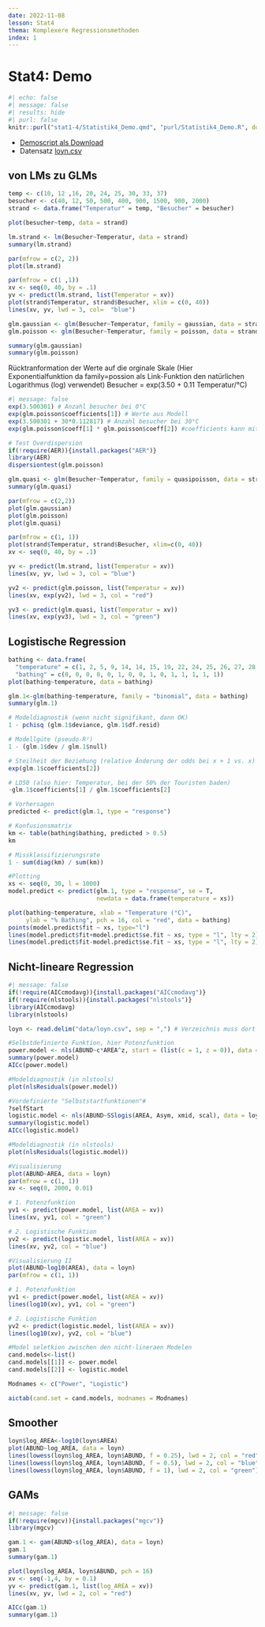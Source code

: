 ```yaml
---
date: 2022-11-08
lesson: Stat4
thema: Komplexere Regressionsmethoden
index: 1
---
```


# Stat4: Demo


```r
#| echo: false
#| message: false
#| results: hide
#| purl: false
knitr::purl("stat1-4/Statistik4_Demo.qmd", "purl/Statistik4_Demo.R", documentation = 0)
```

- [Demoscript als Download](../purl/Statistik4_Demo.R)
- Datensatz [loyn.csv](https://media.githubusercontent.com/media/ResearchMethods-ZHAW/datasets/main/statistik/loyn.csv)

## von LMs zu GLMs

```r
temp <- c(10, 12 ,16, 20, 24, 25, 30, 33, 37)
besucher <- c(40, 12, 50, 500, 400, 900, 1500, 900, 2000)
strand <- data.frame("Temperatur" = temp, "Besucher" = besucher)

plot(besucher~temp, data = strand)

lm.strand <- lm(Besucher~Temperatur, data = strand)
summary(lm.strand)

par(mfrow = c(2, 2))
plot(lm.strand)

par(mfrow = c(1 ,1))
xv <- seq(0, 40, by = .1)
yv <- predict(lm.strand, list(Temperatur = xv))
plot(strand$Temperatur, strand$Besucher, xlim = c(0, 40))
lines(xv, yv, lwd = 3, col=  "blue")

glm.gaussian <- glm(Besucher~Temperatur, family = gaussian, data = strand)
glm.poisson <- glm(Besucher~Temperatur, family = poisson, data = strand)

summary(glm.gaussian)
summary(glm.poisson)
```

Rücktranformation der Werte auf die orginale Skale (Hier Exponentialfunktion da family=possion als Link-Funktion den natürlichen Logarithmus (log) verwendet)
Besucher = exp(3.50 + 0.11 Temperatur/°C)

```r
#| message: false
exp(3.500301) # Anzahl besucher bei 0°C
exp(glm.poisson$coefficients[1]) # Werte aus Modell
exp(3.500301 + 30*0.112817) # Anzahl besucher bei 30°C
exp(glm.poisson$coeff[1] * glm.poisson$coeff[2]) #coefficients kann mit coeff abgekürzt werden

# Test Overdispersion
if(!require(AER)){install.packages("AER")}
library(AER)
dispersiontest(glm.poisson)

glm.quasi <- glm(Besucher~Temperatur, family = quasipoisson, data = strand)
summary(glm.quasi)

par(mfrow = c(2,2))
plot(glm.gaussian)
plot(glm.poisson)
plot(glm.quasi)

par(mfrow = c(1, 1))
plot(strand$Temperatur, strand$Besucher, xlim=c(0, 40))
xv <- seq(0, 40, by = .1)

yv <- predict(lm.strand, list(Temperatur = xv))
lines(xv, yv, lwd = 3, col = "blue")

yv2 <- predict(glm.poisson, list(Temperatur = xv))
lines(xv, exp(yv2), lwd = 3, col = "red")

yv3 <- predict(glm.quasi, list(Temperatur = xv))
lines(xv, exp(yv3), lwd = 3, col = "green")
```


## Logistische Regression

```r
bathing <- data.frame(
  "temperature" = c(1, 2, 5, 9, 14, 14, 15, 19, 22, 24, 25, 26, 27, 28, 29),
  "bathing" = c(0, 0, 0, 0, 0, 1, 0, 0, 1, 0, 1, 1, 1, 1, 1))
plot(bathing~temperature, data = bathing)

glm.1<-glm(bathing~temperature, family = "binomial", data = bathing)
summary(glm.1)

# Modeldiagnostik (wenn nicht signifikant, dann OK)
1 - pchisq (glm.1$deviance, glm.1$df.resid)

# Modellgüte (pseudo-R²)
1 - (glm.1$dev / glm.1$null)

# Steilheit der Beziehung (relative Änderung der odds bei x + 1 vs. x)
exp(glm.1$coefficients[2])

# LD50 (also hier: Temperatur, bei der 50% der Touristen baden)
-glm.1$coefficients[1] / glm.1$coefficients[2]

# Vorhersagen
predicted <- predict(glm.1, type = "response")

# Konfusionsmatrix
km <- table(bathing$bathing, predicted > 0.5)
km

# Missklassifizierungsrate
1 - sum(diag(km) / sum(km))

#Plotting
xs <- seq(0, 30, l = 1000)
model.predict <- predict(glm.1, type = "response", se = T, 
                         newdata = data.frame(temperature = xs))

plot(bathing~temperature, xlab = "Temperature (°C)", 
     ylab = "% Bathing", pch = 16, col = "red", data = bathing)
points(model.predict$fit ~ xs, type="l")
lines(model.predict$fit+model.predict$se.fit ~ xs, type = "l", lty = 2)
lines(model.predict$fit-model.predict$se.fit ~ xs, type = "l", lty = 2)
```

## Nicht-lineare Regression 

```r
#| message: false
if(!require(AICcmodavg)){install.packages("AICcmodavg")}
if(!require(nlstools)){install.packages("nlstools")}
library(AICcmodavg)
library(nlstools)

loyn <- read.delim("data/loyn.csv", sep = ",") # Verzeichnis muss dort gesetzt sein wo Daten sind

#Selbstdefinierte Funktion, hier Potenzfunktion
power.model <- nls(ABUND~c*AREA^z, start = (list(c = 1, z = 0)), data = loyn)
summary(power.model)
AICc(power.model)

#Modeldiagnostik (in nlstools)
plot(nlsResiduals(power.model))

#Vordefinierte "Selbststartfunktionen"#
?selfStart
logistic.model <- nls(ABUND~SSlogis(AREA, Asym, xmid, scal), data = loyn)
summary(logistic.model)
AICc(logistic.model)

#Modeldiagnostik (in nlstools)
plot(nlsResiduals(logistic.model))

#Visualisierung
plot(ABUND~AREA, data = loyn)
par(mfrow = c(1, 1))
xv <- seq(0, 2000, 0.01)

# 1. Potenzfunktion
yv1 <- predict(power.model, list(AREA = xv))
lines(xv, yv1, col = "green")

# 2. Logistische Funktion
yv2 <- predict(logistic.model, list(AREA = xv))
lines(xv, yv2, col = "blue")

#Visualisierung II
plot(ABUND~log10(AREA), data = loyn)
par(mfrow = c(1, 1))

# 1. Potenzfunktion
yv1 <- predict(power.model, list(AREA = xv))
lines(log10(xv), yv1, col = "green")

# 2. Logistische Funktion
yv2 <- predict(logistic.model, list(AREA = xv))
lines(log10(xv), yv2, col = "blue")

#Model seletkion zwischen den nicht-lineraen Modelen
cand.models<-list()
cand.models[[1]] <- power.model
cand.models[[2]] <- logistic.model

Modnames <- c("Power", "Logistic")

aictab(cand.set = cand.models, modnames = Modnames)
```

## Smoother

```r
loyn$log_AREA<-log10(loyn$AREA)       
plot(ABUND~log_AREA, data = loyn)
lines(lowess(loyn$log_AREA, loyn$ABUND, f = 0.25), lwd = 2, col = "red")
lines(lowess(loyn$log_AREA, loyn$ABUND, f = 0.5), lwd = 2, col = "blue")
lines(lowess(loyn$log_AREA, loyn$ABUND, f = 1), lwd = 2, col = "green")
```

## GAMs

```r
#| message: false
if(!require(mgcv)){install.packages("mgcv")}
library(mgcv)

gam.1 <- gam(ABUND~s(log_AREA), data = loyn)
gam.1
summary(gam.1)

plot(loyn$log_AREA, loyn$ABUND, pch = 16)
xv <- seq(-1,4, by = 0.1)
yv <- predict(gam.1, list(log_AREA = xv))
lines(xv, yv, lwd = 2, col = "red")

AICc(gam.1)
summary(gam.1)
```
